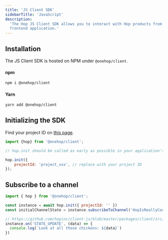 ```yaml
---
title: 'JS Client SDK'
sidebarTitle: 'JavaScript'
description:
  'The Hop JS Client SDK allows you to interact with Hop products from your
  frontend application.'
---
```


## Installation

The JS Client SDK is hosted on NPM under `@onehop/client`.

#### npm

```bash
npm i @onehop/client
```

#### Yarn

```bash
yarn add @onehop/client
```

## Initializing the SDK

Find your project ID on [this page](https://console.hop.io/project/settings).

```jsx JSX
import {hop} from '@onehop/client';

// hop.init should be called as early as possible in your application's lifecycle

hop.init({
	projectId: 'project_xxx', // replace with your project ID
});
```

## Subscribe to a channel

```jsx JSX
import { hop } from '@onehop/client';

const instance = await hop.init({ projectId: '' })
const initialChannelState = instance.subscribeToChannel('HopIsReallyCool')

// https://github.com/hopinc/client-js/blob/master/packages/client/src/leap/client.ts#L271
instance.on('STATE_UPDATE', (data) => {
  console.log(`Look at all those chickens: ${data}`)
})
```
